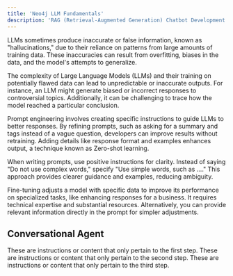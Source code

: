 ```yaml
---
title: 'Neo4j LLM Fundamentals'
description: 'RAG (Retrieval-Augmented Generation) Chatbot Development'
---
```

<Warning>LLMs sometimes produce inaccurate or false information, known as "hallucinations," due to their reliance on patterns from large amounts of training data. These inaccuracies can result from overfitting, biases in the data, and the model's attempts to generalize.</Warning>

<Warning>The complexity of Large Language Models (LLMs) and their training on potentially flawed data can lead to unpredictable or inaccurate outputs. For instance, an LLM might generate biased or incorrect responses to controversial topics. Additionally, it can be challenging to trace how the model reached a particular conclusion.</Warning>

<Warning>Prompt engineering involves creating specific instructions to guide LLMs to better responses. By refining prompts, such as asking for a summary and tags instead of a vague question, developers can improve results without retraining. Adding details like response format and examples enhances output, a technique known as Zero-shot learning.</Warning>

<Warning>When writing prompts, use positive instructions for clarity. Instead of saying "Do not use complex words," specify "Use simple words, such as …​." This approach provides clearer guidance and examples, reducing ambiguity.</Warning>

<Warning>Fine-tuning adjusts a model with specific data to improve its performance on specialized tasks, like enhancing responses for a business. It requires technical expertise and substantial resources. Alternatively, you can provide relevant information directly in the prompt for simpler adjustments.</Warning>


## Conversational Agent
<Steps>
  <Step title="First Step">
    These are instructions or content that only pertain to the first step.
  </Step>
  <Step title="Second Step">
    These are instructions or content that only pertain to the second step.
  </Step>
  <Step title="Third Step">
    These are instructions or content that only pertain to the third step.
  </Step>
</Steps>
